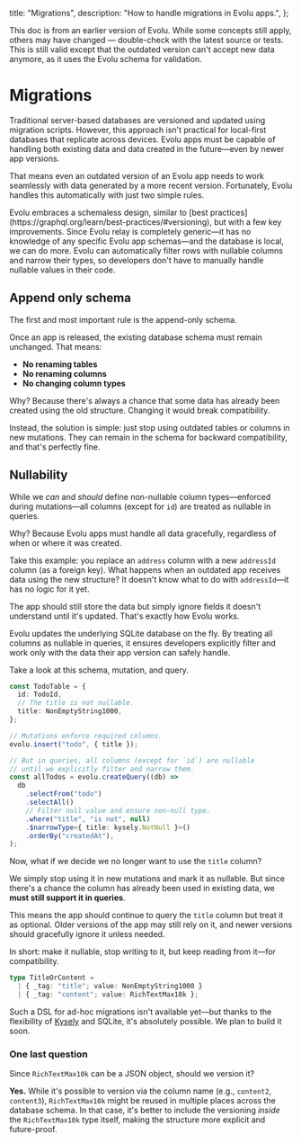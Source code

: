   title: "Migrations",
  description: "How to handle migrations in Evolu apps.",
};

<Warn>
  This doc is from an earlier version of Evolu. While some concepts still apply,
  others may have changed — double-check with the latest source or tests.
</Warn>

<Warn>
  This is still valid except that the outdated version can't accept new data
  anymore, as it uses the Evolu schema for validation.
</Warn>

# Migrations

Traditional server-based databases are versioned and updated using migration scripts. However, this approach isn't practical for local-first databases that replicate across devices. Evolu apps must be capable of handling both existing data and data created in the future—even by newer app versions.

That means even an outdated version of an Evolu app needs to work seamlessly with data generated by a more recent version. Fortunately, Evolu handles this automatically with just two simple rules.

<Note>
  Evolu embraces a schemaless design, similar to [best
  practices](https://graphql.org/learn/best-practices/#versioning), but with a
  few key improvements. Since Evolu relay is completely generic—it has no
  knowledge of any specific Evolu app schemas—and the database is local, we can
  do more. Evolu can automatically filter rows with nullable columns and narrow
  their types, so developers don't have to manually handle nullable values in
  their code.
</Note>

## Append only schema

The first and most important rule is the append-only schema.

Once an app is released, the existing database schema must remain unchanged. That means:

- **No renaming tables**
- **No renaming columns**
- **No changing column types**

Why? Because there's always a chance that some data has already been created using the old structure. Changing it would break compatibility.

Instead, the solution is simple: just stop using outdated tables or columns in new mutations. They can remain in the schema for backward compatibility, and that's perfectly fine.

## Nullability

While we _can_ and _should_ define non-nullable column types—enforced during mutations—all columns (except for `id`) are treated as nullable in queries.

Why? Because Evolu apps must handle all data gracefully, regardless of when or where it was created.

Take this example: you replace an `address` column with a new `addressId` column (as a foreign key). What happens when an outdated app receives data using the new structure? It doesn't know what to do with `addressId`—it has no logic for it yet.

The app should still store the data but simply ignore fields it doesn't understand until it's updated. That's exactly how Evolu works.

Evolu updates the underlying SQLite database on the fly. By treating all columns as nullable in queries, it ensures developers explicitly filter and work only with the data their app version can safely handle.

Take a look at this schema, mutation, and query.

```ts {{ title: 'Basic Evolu schema and create mutation' }}
const TodoTable = {
  id: TodoId,
  // The title is not nullable.
  title: NonEmptyString1000,
};

// Mutations enforce required columns.
evolu.insert("todo", { title });

// But in queries, all columns (except for `id`) are nullable
// until we explicitly filter and narrow them.
const allTodos = evolu.createQuery((db) =>
  db
    .selectFrom("todo")
    .selectAll()
    // Filter null value and ensure non-null type.
    .where("title", "is not", null)
    .$narrowType<{ title: kysely.NotNull }>()
    .orderBy("createdAt"),
);
```

Now, what if we decide we no longer want to use the `title` column?

We simply stop using it in new mutations and mark it as nullable. But since there's a chance the column has already been used in existing data, we **must still support it in queries**.

This means the app should continue to query the `title` column but treat it as optional. Older versions of the app may still rely on it, and newer versions should gracefully ignore it unless needed.

In short: make it nullable, stop writing to it, but keep reading from it—for compatibility.

```ts
type TitleOrContent =
  | { _tag: "title"; value: NonEmptyString1000 }
  | { _tag: "content"; value: RichTextMax10k };
```

Such a DSL for ad-hoc migrations isn't available yet—but thanks to the flexibility of [Kysely](https://kysely.dev/) and SQLite, it's absolutely possible. We plan to build it soon.

### One last question

Since `RichTextMax10k` can be a JSON object, should we version it?

**Yes.** While it's possible to version via the column name (e.g., `content2`, `content3`), `RichTextMax10k` might be reused in multiple places across the database schema. In that case, it's better to include the versioning _inside_ the `RichTextMax10k` type itself, making the structure more explicit and future-proof.
